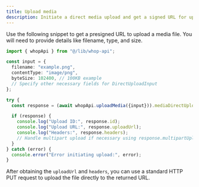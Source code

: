 ```yaml
---
title: Upload media
description: Initiate a direct media upload and get a signed URL for uploading a file.
---
```


Use the following snippet to get a presigned URL to upload a media file. You will need to provide details like filename, type, and size.

```typescript
import { whopApi } from "@/lib/whop-api";

const input = {
  filename: "example.png",
  contentType: "image/png",
  byteSize: 102400, // 100KB example
  // Specify other necessary fields for DirectUploadInput
};

try {
  const response = (await whopApi.uploadMedia({input})).mediaDirectUpload;

  if (response) {
    console.log("Upload ID:", response.id);
    console.log("Upload URL:", response.uploadUrl);
    console.log("Headers:", response.headers);
    // Handle multipart upload if necessary using response.multipartUploadId and response.multipartUploadUrls
  }
} catch (error) {
  console.error("Error initiating upload:", error);
}
```

After obtaining the `uploadUrl` and `headers`, you can use a standard HTTP PUT request to upload the file directly to the returned URL.
